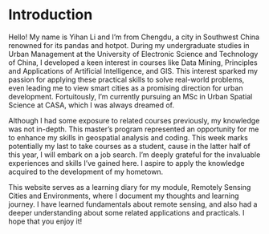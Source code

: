 # Introduction {.unnumbered}

Hello! My name is Yihan Li and I'm from Chengdu, a city in Southwest China renowned for its pandas and hotpot. During my undergraduate studies in Urban Management at the University of Electronic Science and Technology of China, I developed a keen interest in courses like Data Mining, Principles and Applications of Artificial Intelligence, and GIS. This interest sparked my passion for applying these practical skills to solve real-world problems, even leading me to view smart cities as a promising direction for urban development. Fortuitously, I'm currently pursuing an MSc in Urban Spatial Science at CASA, which I was always dreamed of.

Although I had some exposure to related courses previously, my knowledge was not in-depth. This master's program represented an opportunity for me to enhance my skills in geospatial analysis and coding. This week marks potentially my last to take courses as a student, cause in the latter half of this year, I will embark on a job search. I'm deeply grateful for the invaluable experiences and skills I've gained here. I aspire to apply the knowledge acquired to the development of my hometown.

This website serves as a learning diary for my module, Remotely Sensing Cities and Environments, where I document my thoughts and learning journey. I have learned fundamentals about remote sensing, and also had a deeper understanding about some related applications and practicals. I hope that you enjoy it!
